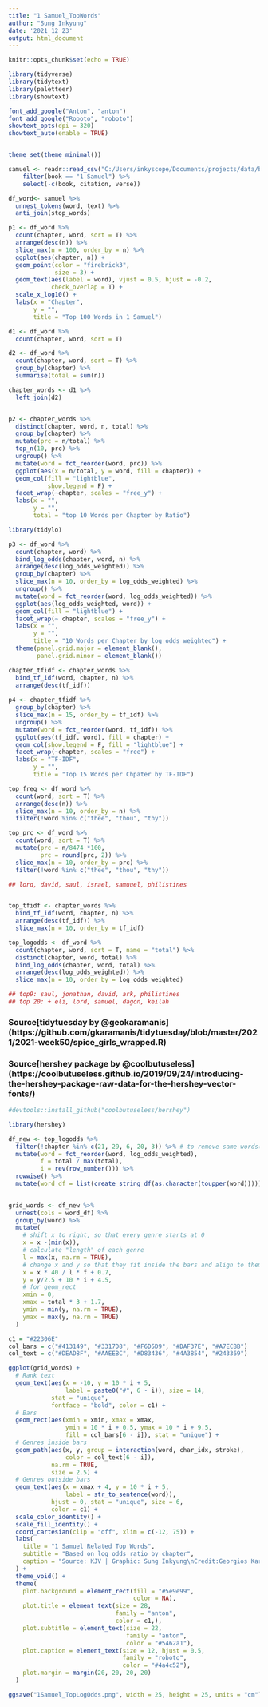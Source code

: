 ```yaml
---
title: "1 Samuel_TopWords"
author: "Sung Inkyung"
date: '2021 12 23'
output: html_document
---
```


```r
knitr::opts_chunk$set(echo = TRUE)
```

```r
library(tidyverse)
library(tidytext)
library(paletteer)
library(showtext)

font_add_google("Anton", "anton")
font_add_google("Roboto", "roboto")
showtext_opts(dpi = 320)
showtext_auto(enable = TRUE)


theme_set(theme_minimal())
```


```r
samuel <- readr::read_csv("C:/Users/inkyscope/Documents/projects/data/bible_kjv_new.csv") %>% 
    filter(book == "1 Samuel") %>% 
    select(-c(book, citation, verse))

df_word<- samuel %>% 
  unnest_tokens(word, text) %>%
  anti_join(stop_words)

p1 <- df_word %>% 
  count(chapter, word, sort = T) %>% 
  arrange(desc(n)) %>% 
  slice_max(n = 100, order_by = n) %>%  
  ggplot(aes(chapter, n)) +
  geom_point(color = "firebrick3",
             size = 3) +
  geom_text(aes(label = word), vjust = 0.5, hjust = -0.2,
            check_overlap = T) +
  scale_x_log10() +
  labs(x = "Chapter",
       y = "",
       title = "Top 100 Words in 1 Samuel")
```


```r
d1 <- df_word %>% 
  count(chapter, word, sort = T)

d2 <- df_word %>% 
  count(chapter, word, sort = T) %>% 
  group_by(chapter) %>% 
  summarise(total = sum(n))

chapter_words <- d1 %>% 
  left_join(d2)


p2 <- chapter_words %>% 
  distinct(chapter, word, n, total) %>% 
  group_by(chapter) %>% 
  mutate(prc = n/total) %>% 
  top_n(10, prc) %>% 
  ungroup() %>% 
  mutate(word = fct_reorder(word, prc)) %>% 
  ggplot(aes(x = n/total, y = word, fill = chapter)) +
  geom_col(fill = "lightblue",
           show.legend = F) +
  facet_wrap(~chapter, scales = "free_y") +
  labs(x = "",
       y = "",
       total = "top 10 Words per Chapter by Ratio")

```



```r
library(tidylo)

p3 <- df_word %>% 
  count(chapter, word) %>% 
  bind_log_odds(chapter, word, n) %>% 
  arrange(desc(log_odds_weighted)) %>% 
  group_by(chapter) %>% 
  slice_max(n = 10, order_by = log_odds_weighted) %>% 
  ungroup() %>% 
  mutate(word = fct_reorder(word, log_odds_weighted)) %>% 
  ggplot(aes(log_odds_weighted, word)) +
  geom_col(fill = "lightblue") +
  facet_wrap(~ chapter, scales = "free_y") +
  labs(x = "",
       y = "",
       title = "10 Words per Chapter by log odds weighted") +
  theme(panel.grid.major = element_blank(),
        panel.grid.minor = element_blank())
```


```r
chapter_tfidf <- chapter_words %>% 
  bind_tf_idf(word, chapter, n) %>% 
  arrange(desc(tf_idf)) 
  
p4 <- chapter_tfidf %>%  
  group_by(chapter) %>% 
  slice_max(n = 15, order_by = tf_idf) %>% 
  ungroup() %>% 
  mutate(word = fct_reorder(word, tf_idf)) %>% 
  ggplot(aes(tf_idf, word), fill = chapter) +
  geom_col(show.legend = F, fill = "lightblue") +
  facet_wrap(~chapter, scales = "free") +
  labs(x = "TF-IDF",
       y = "",
       title = "Top 15 Words per Chpater by TF-IDF")

```


```r
top_freq <- df_word %>% 
  count(word, sort = T) %>% 
  arrange(desc(n)) %>% 
  slice_max(n = 10, order_by = n) %>%
  filter(!word %in% c("thee", "thou", "thy"))

top_prc <- df_word %>% 
  count(word, sort = T) %>% 
  mutate(prc = n/8474 *100,
         prc = round(prc, 2)) %>% 
  slice_max(n = 10, order_by = prc) %>% 
  filter(!word %in% c("thee", "thou", "thy"))

## lord, david, saul, israel, samuuel, philistines


top_tfidf <- chapter_words %>% 
  bind_tf_idf(word, chapter, n) %>% 
  arrange(desc(tf_idf)) %>% 
  slice_max(n = 10, order_by = tf_idf)

top_logodds <- df_word %>% 
  count(chapter, word, sort = T, name = "total") %>% 
  distinct(chapter, word, total) %>% 
  bind_log_odds(chapter, word, total) %>% 
  arrange(desc(log_odds_weighted)) %>% 
  slice_max(n = 10, order_by = log_odds_weighted)

## top9: saul, jonathan, david, ark, philistines
## top 20: + eli, lord, samuel, dagon, keilah
```
### Source[tidytuesday by @geokaramanis] (https://github.com/gkaramanis/tidytuesday/blob/master/2021/2021-week50/spice_girls_wrapped.R)
### Source[hershey package by @coolbutuseless] (https://coolbutuseless.github.io/2019/09/24/introducing-the-hershey-package-raw-data-for-the-hershey-vector-fonts/)
```r
#devtools::install_github("coolbutuseless/hershey")

library(hershey)
```


```r
df_new <- top_logodds %>% 
  filter(!chapter %in% c(21, 29, 6, 20, 3)) %>% # to remove same words(david , ark)
  mutate(word = fct_reorder(word, log_odds_weighted),
         f = total / max(total),
         i = rev(row_number())) %>% 
  rowwise() %>% 
  mutate(word_df = list(create_string_df(as.character(toupper(word)))))

  
grid_words <- df_new %>% 
  unnest(cols = word_df) %>% 
  group_by(word) %>% 
  mutate(
    # shift x to right, so that every genre starts at 0
    x = x -(min(x)),
    # calculate "length" of each genre
    l = max(x, na.rm = TRUE),
    # change x and y so that they fit inside the bars and align to them
    x = x * 40 / l * f + 0.7,
    y = y/2.5 + 10 * i + 4.5,
    # for geom_rect
    xmin = 0,
    xmax = total * 3 + 1.7,
    ymin = min(y, na.rm = TRUE),
    ymax = max(y, na.rm = TRUE)
  )

c1 = "#22306E"
col_bars = c("#413149", "#3317D8", "#F6D5D9", "#DAF37E", "#A7ECBB")
col_text = c("#DEAD8F", "#AAEEBC", "#D83436", "#4A3854", "#243369")
```

```r
ggplot(grid_words) +
  # Rank text
  geom_text(aes(x = -10, y = 10 * i + 5, 
                label = paste0("#", 6 - i)), size = 14, 
            stat = "unique", 
            fontface = "bold", color = c1) +
  # Bars
  geom_rect(aes(xmin = xmin, xmax = xmax,
                ymin = 10 * i + 0.5, ymax = 10 * i + 9.5,
                fill = col_bars[6 - i]), stat = "unique") +
  # Genres inside bars
  geom_path(aes(x, y, group = interaction(word, char_idx, stroke), 
                color = col_text[6 - i]), 
            na.rm = TRUE, 
            size = 2.5) +
  # Genres outside bars
  geom_text(aes(x = xmax + 4, y = 10 * i + 5, 
                label = str_to_sentence(word)), 
            hjust = 0, stat = "unique", size = 6, 
            color = c1) +
  scale_color_identity() +
  scale_fill_identity() +
  coord_cartesian(clip = "off", xlim = c(-12, 75)) +
  labs(
    title = "1 Samuel Related Top Words",
    subtitle = "Based on log odds ratio by chapter",
    caption = "Source: KJV | Graphic: Sung Inkyung\nCredit:Georgios Karamanis"
  ) +
  theme_void() +
  theme(
    plot.background = element_rect(fill = "#5e9e99", 
                                   color = NA),
    plot.title = element_text(size = 28,
                              family = "anton",
                              color = c1,),
    plot.subtitle = element_text(size = 22,
                                 family = "anton",
                                 color = "#5462a1"),
    plot.caption = element_text(size = 12, hjust = 0.5,
                                family = "roboto",
                                color = "#4a4c52"),
    plot.margin = margin(20, 20, 20, 20)
  )

ggsave("1Samuel_TopLogOdds.png", width = 25, height = 25, units = "cm")
```

